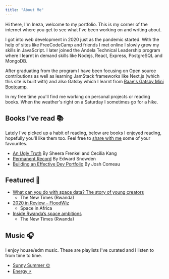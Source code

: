 ```yaml
---
title: "About Me"
---
```


Hi there, I'm Ineza, welcome to my portfolio. This is my corner of
the internet where you get to see what I've been working on and
writing about.

I got into web development in 2020 just as the pandemic started.
With the help of sites like FreeCodeCamp and friends I met online
I slowly grew my skills in JavaScript. I later joined the Andela Technical
Leadership program where I learnt in demand skills like Nodejs, React, Express,
PostgreSQL and MongoDB.

After graduating from the program I have been focusing on Open source contributions
as well as learning JamStack frameworks like Next.js (which this site is built with) and also
Gatsby which I learnt from [Raae's Gatsby Mini Bootcamp](https://queen.raae.codes/).

In my free time you'll find me working on personal projects or reading books.
When the weather's right on a Saturday I sometimes go for a hike.

## Books I've read 📚

Lately I've picked up a habit of reading, below are books I enjoyed reading, hopefully
you'll like them too. Feel free to [share with me](https://twitter.com/inezabonte) some of your favourites.

- [An Ugly Truth](https://www.harpercollins.com/pages/anuglytruth) By Sheera Frenkel and Cecilia Kang
- [Permanent Record](https://www.amazon.com/Permanent-Record-Edward-Snowden/dp/1250237238) By Edward Snowden
- [Building an Effective Dev Portfolio](https://www.joshwcomeau.com/effective-portfolio/) By Josh Comeau

## Featured 📰

- [What can you do with space data? The story of young creators](https://www.newtimes.co.rw/news/what-can-you-do-space-data-story-young-creators)
  - The New Times (Rwanda)
- [2020 in Review – FloodWiz](https://africanews.space/2020-in-review-floodwiz/)
  - Space in Africa
- [Inside Rwanda’s space ambitions](https://www.newtimes.co.rw/news/inside-rwandas-space-ambitions)
  - The New Times (Rwanda)

## Music 🎧

I enjoy house/edm music. These are playlists I've curated and I listen to from time to time.

- [Sunny Summer 🌞](https://open.spotify.com/playlist/2AgPSpxHZaAAKJmU8vOd78)
- [Energy ⚡️](https://open.spotify.com/playlist/3SKLc02JmvCoHIB07xaZcP)
